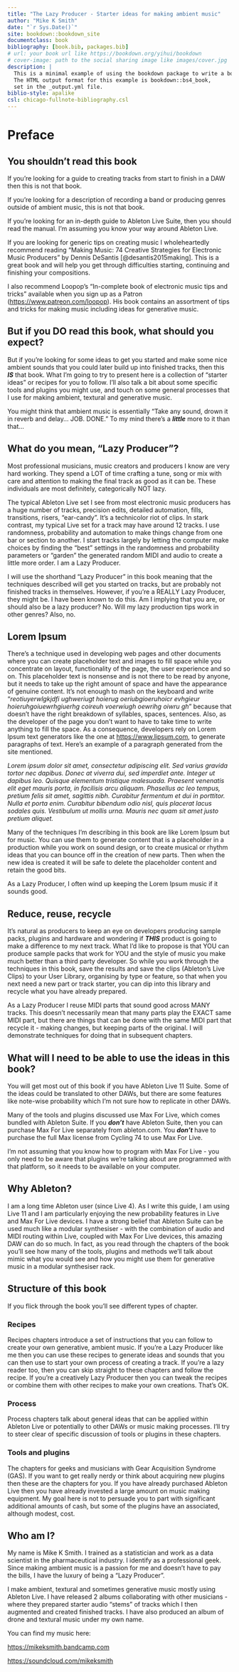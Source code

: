```yaml
---
title: "The Lazy Producer - Starter ideas for making ambient music"
author: "Mike K Smith"
date: "`r Sys.Date()`"
site: bookdown::bookdown_site
documentclass: book
bibliography: [book.bib, packages.bib]
# url: your book url like https://bookdown.org/yihui/bookdown
# cover-image: path to the social sharing image like images/cover.jpg
description: |
  This is a minimal example of using the bookdown package to write a book.
  The HTML output format for this example is bookdown::bs4_book,
  set in the _output.yml file.
biblio-style: apalike
csl: chicago-fullnote-bibliography.csl
---
```


# Preface {.unnumbered}

## You shouldn't read this book {.unnumbered}

If you're looking for a guide to creating tracks from start to finish in a DAW then this is not that book.

If you're looking for a description of recording a band or producing genres outside of ambient music, this is not that book.

If you're looking for an in-depth guide to Ableton Live Suite, then you should read the manual. I'm assuming you know your way around Ableton Live.

If you are looking for generic tips on creating music I wholeheartedly recommend reading "Making Music: 74 Creative Strategies for Electronic Music Producers" by Dennis DeSantis [@desantis2015making]. This is a great book and will help you get through difficulties starting, continuing and finishing your compositions.

I also recommend Loopop's "In-complete book of electronic music tips and tricks" available when you sign up as a Patron (<https://www.patreon.com/loopop>). His book contains an assortment of tips and tricks for making music including ideas for generative music.

## But if you DO read this book, what should you expect? {.unnumbered}

But if you're looking for some ideas to get you started and make some nice ambient sounds that you could later build up into finished tracks, then this ***IS*** that book. What I'm going to try to present here is a collection of "starter ideas" or recipes for you to follow. I'll also talk a bit about some specific tools and plugins you might use, and touch on some general processes that I use for making ambient, textural and generative music.

You might think that ambient music is essentially "Take any sound, drown it in reverb and delay... JOB. DONE." To my mind there's a ***little*** more to it than that...

## What do you mean, "Lazy Producer"? {.unnumbered}

Most professional musicians, music creators and producers I know are very hard working. They spend a LOT of time crafting a tune, song or mix with care and attention to making the final track as good as it can be. These individuals are most definitely, categorically NOT lazy.

The typical Ableton Live set I see from most electronic music producers has a huge number of tracks, precision edits, detailed automation, fills, transitions, risers, "ear-candy". It's a technicolor riot of clips. In stark contrast, my typical Live set for a track may have around 12 tracks. I use randomness, probability and automation to make things change from one bar or section to another. I start tracks largely by letting the computer make choices by finding the "best" settings in the randomness and probability parameters or "garden" the generated random MIDI and audio to create a little more order. I am a Lazy Producer.

I will use the shorthand "Lazy Producer" in this book meaning that the techniques described will get you started on tracks, but are probably not finished tracks in themselves. However, if you're a REALLY Lazy Producer, they might be. I have been known to do this. Am I implying that you are, or should also be a lazy producer? No. Will my lazy production tips work in other genres? Also, no.

## Lorem Ipsum {.unnumbered}

There's a technique used in developing web pages and other documents where you can create placeholder text and images to fill space while you concentrate on layout, functionality of the page, the user experience and so on. This placeholder text is nonsense and is not there to be read by anyone, but it needs to take up the right amount of space and have the appearance of genuine content. It's not enough to mash on the keyboard and write "*reotiuyerwlgkjdfi ughweriugt hoierug oeriubgioeruhoicr evhgieur hoieruhgoiuewrhgiuerhg coireuh voerwiugh oewrihg oiwru gh*" because that doesn't have the right breakdown of syllables, spaces, sentences. Also, as the developer of the page you don't want to have to take time to write anything to fill the space. As a consequence, developers rely on Lorem Ipsum text generators like the one at <https://www.lipsum.com>, to generate paragraphs of text. Here's an example of a paragraph generated from the site mentioned.

*Lorem ipsum dolor sit amet, consectetur adipiscing elit. Sed varius gravida tortor nec dapibus. Donec at viverra dui, sed imperdiet ante. Integer ut dapibus leo. Quisque elementum tristique malesuada. Praesent venenatis elit eget mauris porta, in facilisis arcu aliquam. Phasellus ac leo tempus, pretium felis sit amet, sagittis nibh. Curabitur fermentum et dui in porttitor. Nulla et porta enim. Curabitur bibendum odio nisl, quis placerat lacus sodales quis. Vestibulum ut mollis urna. Mauris nec quam sit amet justo pretium aliquet.*

Many of the techniques I'm describing in this book are like Lorem Ipsum but for music. You can use them to generate content that is a placeholder in a production while you work on sound design, or to create musical or rhythm ideas that you can bounce off in the creation of new parts. Then when the new idea is created it will be safe to delete the placeholder content and retain the good bits.

As a Lazy Producer, I often wind up keeping the Lorem Ipsum music if it sounds good.

## Reduce, reuse, recycle {.unnumbered}

It's natural as producers to keep an eye on developers producing sample packs, plugins and hardware and wondering if ***THIS*** product is going to make a difference to my next track. What I'd like to propose is that YOU can produce sample packs that work for YOU and the style of music you make much better than a third party developer. So while you work through the techniques in this book, save the results and save the clips (Ableton's Live Clips) to your User Library, organising by type or feature, so that when you next need a new part or track starter, you can dip into this library and recycle what you have already prepared.

As a Lazy Producer I reuse MIDI parts that sound good across MANY tracks. This doesn't necessarily mean that many parts play the EXACT same MIDI part, but there are things that can be done with the same MIDI part that recycle it - making changes, but keeping parts of the original. I will demonstrate techniques for doing that in subsequent chapters.

## What will I need to be able to use the ideas in this book? {.unnumbered}

You will get most out of this book if you have Ableton Live 11 Suite. Some of the ideas could be translated to other DAWs, but there are some features like note-wise probability which I'm not sure how to replicate in other DAWs.

Many of the tools and plugins discussed use Max For Live, which comes bundled with Ableton Suite. If you ***don't*** have Ableton Suite, then you can purchase Max For Live separately from ableton.com. You ***don't*** have to purchase the full Max license from Cycling 74 to use Max For Live.

I'm not assuming that you know how to program with Max For Live - you only need to be aware that plugins we're talking about are programmed with that platform, so it needs to be available on your computer.

## Why Ableton? {.unnumbered}

I am a long time Ableton user (since Live 4). As I write this guide, I am using Live 11 and I am particularly enjoying the new probability features in Live and Max For Live devices. I have a strong belief that Ableton Suite can be used much like a modular synthesiser - with the combination of audio and MIDI routing within Live, coupled with Max For Live devices, this amazing DAW can do so much. In fact, as you read through the chapters of the book you'll see how many of the tools, plugins and methods we'll talk about mimic what you would see and how you might use them for generative music in a modular synthesiser rack.

## Structure of this book {.unnumbered}

If you flick through the book you'll see different types of chapter.

### Recipes {.unnumbered}

Recipes chapters introduce a set of instructions that you can follow to create your own generative, ambient music. If you're a Lazy Producer like me then you can use these recipes to generate ideas and sounds that you can then use to start your own process of creating a track. If you're a lazy reader too, then you can skip straight to these chapters and follow the recipe. If you're a creatively Lazy Producer then you can tweak the recipes or combine them with other recipes to make your own creations. That's OK.

### Process {.unnumbered}

Process chapters talk about general ideas that can be applied within Ableton Live or potentially to other DAWs or music making processes. I'll try to steer clear of specific discussion of tools or plugins in these chapters.

### Tools and plugins {.unnumbered}

The chapters for geeks and musicians with Gear Acquisition Syndrome (GAS). If you want to get really nerdy or think about acquiring new plugins then these are the chapters for you. If you have already purchased Ableton Live then you have already invested a large amount on music making equipment. My goal here is not to persuade you to part with significant additional amounts of cash, but some of the plugins have an associated, although modest, cost.

## Who am I? {.unnumbered}

My name is Mike K Smith. I trained as a statistician and work as a data scientist in the pharmaceutical industry. I identify as a professional geek. Since making ambient music is a passion for me and doesn't have to pay the bills, I have the luxury of being a "Lazy Producer".

I make ambient, textural and sometimes generative music mostly using Ableton Live. I have released 2 albums collaborating with other musicians - where they prepared starter audio "stems" of tracks which I then augmented and created finished tracks. I have also produced an album of drone and textural music under my own name.

You can find my music here:

<https://mikeksmith.bandcamp.com>

<https://soundcloud.com/mikeksmith>
